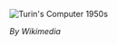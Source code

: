 ![Turin's Computer 1950s](https://upload.wikimedia.org/wikipedia/commons/thumb/e/e5/ENIAC-changing_a_tube.jpg/1024px-ENIAC-changing_a_tube.jpg)

_By Wikimedia_
